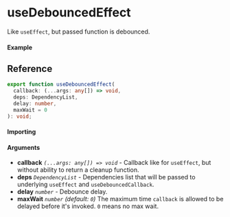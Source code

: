 
<Meta title="Lifecycle/useDebouncedEffect" component={Example} />

# useDebouncedEffect

Like `useEffect`, but passed function is debounced.

#### Example

<Canvas>
  <Story story={Example} inline />
</Canvas>

## Reference

```ts
export function useDebouncedEffect(
  callback: (...args: any[]) => void,
  deps: DependencyList,
  delay: number,
  maxWait = 0
): void;
```

#### Importing

<ImportPath />

#### Arguments

- **callback** _`(...args: any[]) => void`_ - Callback like for `useEffect`, but without ability to
  return a cleanup function.
- **deps** _`DependencyList`_ - Dependencies list that will be passed to underlying `useEffect` and
  `useDebouncedCallback`.
- **delay** _`number`_ - Debounce delay.
- **maxWait** _`number`_ _(default: `0`)_ The maximum time `callback` is allowed to be delayed
  before it's invoked. `0` means no max wait.
